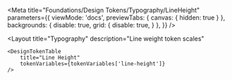 
<Meta
    title="Foundations/Design Tokens/Typography/LineHeight"
    parameters={{
        viewMode: 'docs',
        previewTabs: {
            canvas: { hidden: true }
        },
        backgrounds: {
            disable: true,
            grid: {
                disable: true,
            }
        },
    }}
/>

<Layout
    title="Typography"
    description="Line weight token scales"
>
    <DesignTokenTable
        title="Line Height"
        tokenVariables={tokenVariables['line-height']}
    />
</Layout>
